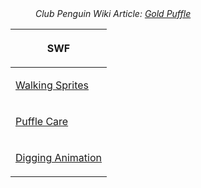 :''Club Penguin Wiki Article: [[clubpenguinwiki:Gold Puffle|Gold Puffle]]''
<center>
{|class="wikitable" border="1"
!SWF
|-
|[[Media:PuffleSpritesWalkPuffle_gold_walk.swf|Walking Sprites]]
|-
|[[Media:ClientPuffleCareAssetLibraryGold.swf|Puffle Care]]
|-
|[[Media:PuffleSpritesDigPuffle gold dig.swf|Digging Animation]]
|}
</center>